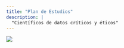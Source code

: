 ```yaml
---
title: "Plan de Estudios"
description: |
  "Científicos de datos críticos y éticos"
---
```


![](pregrado2.png)
